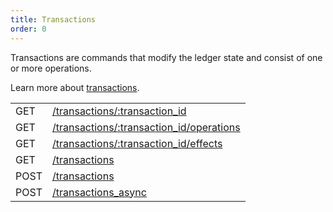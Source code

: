 ```yaml
---
title: Transactions
order: 0
---
```



Transactions are commands that modify the ledger state and consist of one or more operations.

Learn more about [transactions](/docs/learn/glossary/#transaction).

<EndpointsTable title="Endpoints">

|      |                                                              |
| ---- | ------------------------------------------------------------ |
| GET  | [/transactions/:transaction_id](../retrieve-a-transaction.api.mdx)                |
| GET  | [/transactions/:transaction_id/operations](../retrieve-a-transactions-operations.api.mdx) |
| GET  | [/transactions/:transaction_id/effects](../retrieve-a-transactions-effects.api.mdx)       |
| GET  | [/transactions](../list-all-transactions.api.mdx)                                  |
| POST | [/transactions](../submit-a-transaction.api.mdx)                                  |
| POST | [/transactions_async](../submit-async-transaction.api.mdx)                        |

</EndpointsTable>
